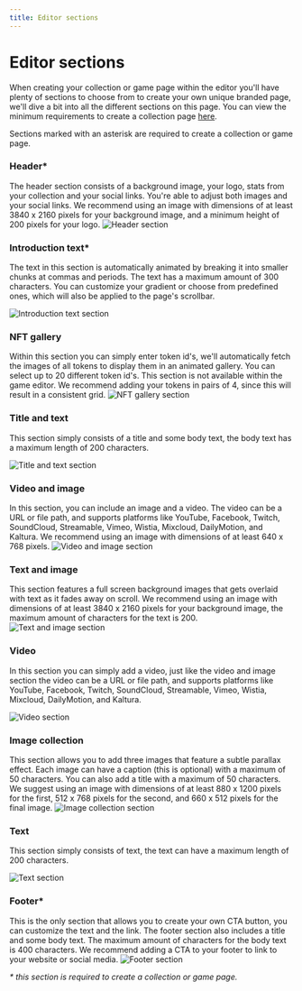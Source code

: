 ```yaml
---
title: Editor sections
---
```



# Editor sections
When creating your collection or game page within the editor you'll have plenty of sections to choose from to create your own unique branded page, we'll dive a bit into all the different sections on this page.
You can view the minimum requirements to create a collection page [here](/sdk/sphere/publish-collections#minimum-requirements).

Sections marked with an asterisk are required to create a collection or game page.

### Header*
The header section consists of a background image, your logo, stats from your collection and your social links.
You're able to adjust both images and your social links.
<Callout>
  We recommend using an image with dimensions of at least 3840 x 2160 pixels for your background image, and a minimum height of 200 pixels for your logo.
</Callout>
![Header section](/editor-previews/header.png)

### Introduction text*
The text in this section is automatically animated by breaking it into smaller chunks at commas and periods. The text has a maximum amount of 300 characters. You can customize your gradient or choose from predefined ones, which will also be applied to the page's scrollbar.

![Introduction text section](/editor-previews/introduction-text.png)

### NFT gallery
Within this section you can simply enter token id's, we'll automatically fetch the images of all tokens to display them in an animated gallery. You can select up to 20 different token id's. This section is not available within the game editor.
<Callout>
  We recommend adding your tokens in pairs of 4, since this will result in a consistent grid.
</Callout>
![NFT gallery section](/editor-previews/nft-gallery.png)

### Title and text
This section simply consists of a title and some body text, the body text has a maximum length of 200 characters.

![Title and text section](/editor-previews/title-and-text.png)

### Video and image
In this section, you can include an image and a video. The video can be a URL or file path, and supports platforms like YouTube, Facebook, Twitch, SoundCloud, Streamable, Vimeo, Wistia, Mixcloud, DailyMotion, and Kaltura.
<Callout>
  We recommend using an image with dimensions of at least 640 x 768 pixels.
</Callout>
![Video and image section](/editor-previews/video-and-image.png)

### Text and image
This section features a full screen background images that gets overlaid with text as it fades away on scroll.
<Callout>
  We recommend using an image with dimensions of at least 3840 x 2160 pixels for your background image, the maximum amount of characters for the text is 200.
</Callout>
![Text and image section](/editor-previews/text-and-image.png)

### Video
In this section you can simply add a video, just like the video and image section the video can be a URL or file path, and supports platforms like YouTube, Facebook, Twitch, SoundCloud, Streamable, Vimeo, Wistia, Mixcloud, DailyMotion, and Kaltura.

![Video section](/editor-previews/video.png)

### Image collection
This section allows you to add three images that feature a subtle parallax effect. Each image can have a caption (this is optional) with a maximum of 50 characters. You can also add a title with a maximum of 50 characters.
<Callout>
 We suggest using an image with dimensions of at least 880 x 1200 pixels for the first, 512 x 768 pixels for the second, and 660 x 512 pixels for the final image.
</Callout>
![Image collection section](/editor-previews/image-collection.png)

### Text
This section simply consists of text, the text can have a maximum length of 200 characters.

![Text section](/editor-previews/text.png)

### Footer*
This is the only section that allows you to create your own CTA button, you can customize the text and the link. The footer section also includes a title and some body text. The maximum amount of characters for the body text is 400 characters.
<Callout>
 We recommend adding a CTA to your footer to link to your website or social media.
</Callout>
![Footer section](/editor-previews/footer.png)

_* this section is required to create a collection or game page._